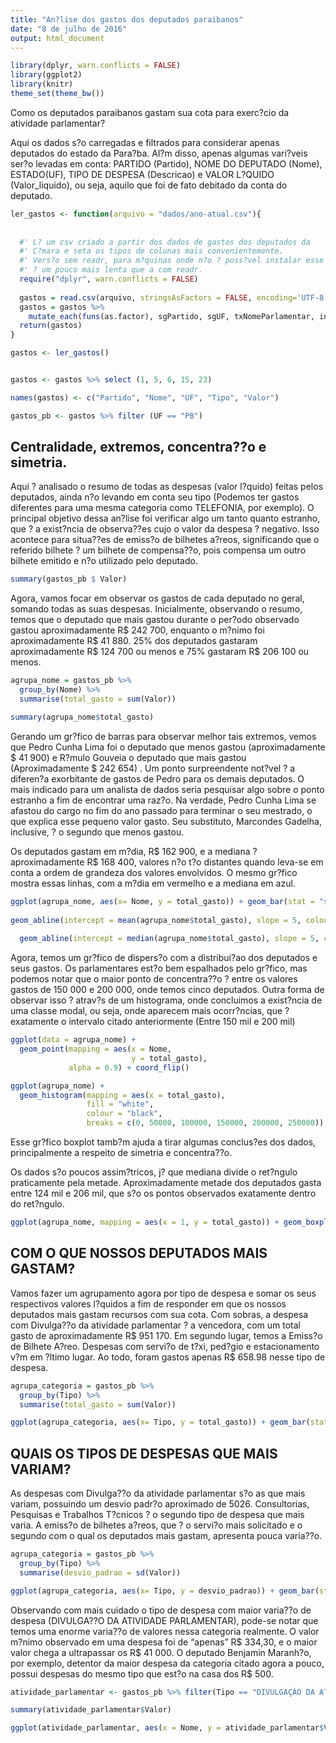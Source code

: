 ```yaml
---
title: "An?lise dos gastos dos deputados paraibanos"
date: "8 de julho de 2016"
output: html_document
---
```


```r
library(dplyr, warn.conflicts = FALSE)
library(ggplot2)
library(knitr)
theme_set(theme_bw())
```


Como os deputados paraibanos gastam sua cota para exerc?cio da atividade parlamentar?

Aqui os dados s?o carregadas e filtrados para considerar apenas deputados do estado da Para?ba. Al?m disso, apenas algumas vari?veis ser?o levadas em conta: PARTIDO (Partido), NOME DO DEPUTADO (Nome), ESTADO(UF), TIPO DE DESPESA (Descricao) e VALOR L?QUIDO (Valor_liquido), ou seja, aquilo que foi de fato debitado da conta do deputado.


```r

ler_gastos <- function(arquivo = "dados/ano-atual.csv"){
  
  
  #' L? um csv criado a partir dos dados de gastos dos deputados da 
  #' C?mara e seta os tipos de colunas mais convenientemente. 
  #' Vers?o sem readr, para m?quinas onde n?o ? poss?vel instalar esse pacote. 
  #' ? um pouco mais lenta que a com readr.
  require("dplyr", warn.conflicts = FALSE)
  
  gastos = read.csv(arquivo, stringsAsFactors = FALSE, encoding='UTF-8')
  gastos = gastos %>% 
    mutate_each(funs(as.factor), sgPartido, sgUF, txNomeParlamentar, indTipoDocumento)
  return(gastos)
}

gastos <- ler_gastos()


gastos <- gastos %>% select (1, 5, 6, 15, 23)

names(gastos) <- c("Partido", "Nome", "UF", "Tipo", "Valor")

gastos_pb <- gastos %>% filter (UF == "PB")

```


## Centralidade, extremos, concentra??o e simetria.

Aqui ? analisado o resumo de todas as despesas (valor l?quido) feitas pelos deputados, ainda n?o levando em conta seu tipo (Podemos ter gastos diferentes para uma mesma categoria como TELEFONIA, por exemplo). O principal objetivo dessa an?lise foi verificar algo um tanto quanto estranho, que ? a exist?ncia de observa??es cujo o valor da despesa ? negativo. Isso acontece para situa??es de emiss?o de bilhetes a?reos, significando que o referido bilhete ? um bilhete de compensa??o, pois compensa um outro bilhete emitido e n?o utilizado pelo deputado.


```r

summary(gastos_pb $ Valor)


```


Agora, vamos focar em observar os gastos de cada deputado no geral, somando todas as suas despesas. Inicialmente, observando o resumo, temos que o deputado que mais gastou durante o per?odo observado gastou aproximadamente R$ 242 700, enquanto o m?nimo foi aproximadamente R$ 41 880. 25% dos deputados gastaram aproximadamente R$ 124 700 ou menos e 75% gastaram R$ 206 100 ou menos. 


```r
agrupa_nome = gastos_pb %>% 
  group_by(Nome) %>% 
  summarise(total_gasto = sum(Valor))

summary(agrupa_nome$total_gasto)
```


Gerando um gr?fico de barras para observar melhor tais extremos, vemos que Pedro Cunha Lima foi o deputado que menos gastou (aproximadamente $ 41 900) e R?mulo Gouveia o deputado que mais gastou (Aproximadamente $ 242 654) . Um ponto surpreendente not?vel ? a diferen?a exorbitante de gastos de Pedro para os demais deputados. O mais indicado para um analista de dados seria pesquisar algo sobre o ponto estranho a fim de encontrar uma raz?o. Na verdade, Pedro Cunha Lima se afastou do cargo no fim do ano passado para terminar o seu mestrado, o que explica esse pequeno valor gasto. Seu substituto, Marcondes Gadelha, inclusive, ? o segundo que menos gastou.


Os deputados gastam em m?dia, R$ 162 900, e a mediana ? aproximadamente R$ 168 400, valores n?o t?o distantes quando leva-se em conta a ordem de grandeza dos valores envolvidos. O mesmo gr?fico mostra essas linhas, com a m?dia em vermelho e a mediana em azul.


```r
ggplot(agrupa_nome, aes(x= Nome, y = total_gasto)) + geom_bar(stat = "summary", fun.y = "mean") + theme(axis.text.x = element_text(angle = 45, hjust = 1), panel.background=element_blank()) + xlab("Nome do deputado") + ylab("Total Gasto") + 
  
geom_abline(intercept = mean(agrupa_nome$total_gasto), slope = 5, colour = "red") + 
  
  geom_abline(intercept = median(agrupa_nome$total_gasto), slope = 5, colour = "blue")
```


Agora, temos um gr?fico de dispers?o com a distribui?ao dos deputados e seus gastos. Os parlamentares est?o bem espalhados pelo gr?fico, mas podemos notar que o maior ponto de concentra??o ? entre os valores gastos de 150 000 e 200 000, onde temos cinco deputados. Outra forma de observar isso ? atrav?s de um histograma, onde concluimos a exist?ncia de uma classe modal, ou seja, onde aparecem mais ocorr?ncias, que ? exatamente o intervalo citado anteriormente (Entre 150 mil e 200 mil)


```r
ggplot(data = agrupa_nome) +
  geom_point(mapping = aes(x = Nome, 
                           y = total_gasto), 
             alpha = 0.9) + coord_flip()

ggplot(agrupa_nome) + 
  geom_histogram(mapping = aes(x = total_gasto), 
                 fill = "white", 
                 colour = "black",
                 breaks = c(0, 50000, 100000, 150000, 200000, 250000)) + xlab("Total gasto") + ylab("N?mero de deputados")

```

Esse gr?fico boxplot tamb?m ajuda a tirar algumas conclus?es dos dados, principalmente a respeito de simetria e concentra??o. 

Os dados s?o poucos assim?tricos, j? que mediana divide o ret?ngulo praticamente pela metade. Aproximadamente metade dos deputados gasta entre 124 mil e 206 mil, que s?o os pontos observados exatamente dentro do ret?ngulo. 

```r

ggplot(agrupa_nome, mapping = aes(x = 1, y = total_gasto)) + geom_boxplot() + geom_point(position=position_dodge(width=0.75) ) + labs(x='', y='Valor gasto')
```


## COM O QUE NOSSOS DEPUTADOS MAIS GASTAM?

Vamos fazer um agrupamento agora por tipo de despesa e somar os seus respectivos valores l?quidos a fim de responder em que os nossos deputados mais gastam recursos com sua cota. Com sobras, a despesa com Divulga??o da atividade parlamentar ? a vencedora, com um total gasto de aproximadamente R$ 951 170. Em segundo lugar, temos a Emiss?o de Bilhete A?reo. Despesas com servi?o de t?xi, ped?gio e estacionamento v?m em ?ltimo lugar. Ao todo, foram gastos apenas R$ 658.98 nesse tipo de despesa.


```r
agrupa_categoria = gastos_pb %>% 
  group_by(Tipo) %>% 
  summarise(total_gasto = sum(Valor))

ggplot(agrupa_categoria, aes(x= Tipo, y = total_gasto)) + geom_bar(stat = "identity") + coord_flip() + ylab("Total gasto") + xlab("Tipo de despesa")

```


## QUAIS OS TIPOS DE DESPESAS QUE MAIS VARIAM?

As despesas com Divulga??o da atividade parlamentar s?o as que mais variam, possuindo um desvio padr?o aproximado de 5026. Consultorias, Pesquisas e Trabalhos T?cnicos ? o segundo tipo de despesa que mais varia. A emiss?o de bilhetes a?reos, que ? o servi?o mais solicitado e o segundo com o qual os deputados mais gastam, apresenta pouca varia??o.

```r
agrupa_categoria = gastos_pb %>% 
  group_by(Tipo) %>% 
  summarise(desvio_padrao = sd(Valor))

ggplot(agrupa_categoria, aes(x= Tipo, y = desvio_padrao)) + geom_bar(stat = "identity") + coord_flip() + ylab("Desvio") + xlab("Tipo de despesa")


```


Observando com mais cuidado o tipo de despesa com maior varia??o de despesa (DIVULGA??O DA ATIVIDADE PARLAMENTAR), pode-se notar que temos uma enorme varia??o de valores nessa categoria realmente. O valor m?nimo observado em uma despesa foi de "apenas" R$ 334,30, e o maior valor chega a ultrapassar os R$ 41 000. O deputado Benjamin Maranh?o, por exemplo, detentor da maior despesa da categoria citado agora a pouco, possui despesas do mesmo tipo que est?o na casa dos R$ 500.


```r

atividade_parlamentar <- gastos_pb %>% filter(Tipo == "DIVULGAÇÃO DA ATIVIDADE PARLAMENTAR.")

summary(atividade_parlamentar$Valor)

ggplot(atividade_parlamentar, aes(x = Nome, y = atividade_parlamentar$Valor)) + geom_point() + coord_flip()  + ylab("Valor gasto com divulgação da atividade parlamentar") + xlab("Deputado")


```

